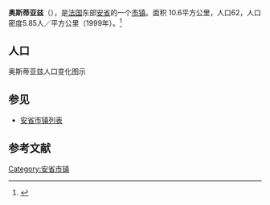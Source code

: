 {{Infobox French commune
|name                    = 奥斯蒂亚兹
|native name             = Hostiaz
|image flag              = 
|image flag size         = 
|flag legend             = 
|image coat of arms      = 
|image coat of arms size = 
|coat of arms legend     = 
|city motto              = 
|image                   = 
|caption                 = 
|map                     = 
|adjustable map          = 
|time zone               = 
|longitude              = 
|latitude               =  
|arrondissement         =  
|canton                 =  
|subdivisions entry      = 
|subdivisions            = 
|intercommunality        = 
|mayor                   = 
|term                    = 
|elevation m             = 
|area km2                = 10.6
|population             = 62
|population date         = 1999
|INSEE                  = 01186
|postal code             = 01110
|website                 = 
}}
{{French Commune Map|01186}}
'''奥斯蒂亚兹'''（{{lang-fr|Hostiaz}}），是[[法国|法国]]东部[[安省_(法國)|安省]]的一个[[市镇_(法国)|市镇]]。面积 10.6平方公里，人口62，人口密度5.85人／平方公里（1999年）。<ref name="Statmallen Areal i Frankrikes kommuner">{{cite web|url=http://www.insee.fr/fr/ppp/bases-de-donnees/recensement/populations-legales/france-departements.asp?annee=2009#departements|title=Insee, Populations légales 2009 pour les départements et les collectivités d'outre-mer France métropolitaine et DOM|accessdate=2012-01-30|archive-date=2012-01-08|archive-url=https://web.archive.org/web/20120108000120/http://www.insee.fr/fr/ppp/bases-de-donnees/recensement/populations-legales/france-departements.asp?annee=2009#departements|dead-url=no}}</ref>

== 人口 ==
奥斯蒂亚兹人口变化图示
{{French Commune Population|01186}}

== 参见 ==
*[[安省市镇列表|安省市镇列表]]

== 参考文献 ==
{{reflist}}

{{安省市鎮}}

[[Category:安省市镇|Category:安省市镇]]